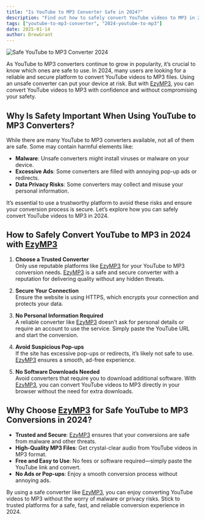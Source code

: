 ```yaml
---
title: "Is YouTube to MP3 Converter Safe in 2024?"
description: "Find out how to safely convert YouTube videos to MP3 in 2024. Learn the best practices and why [EzyMP3](/) is a safe and reliable choice for MP3 conversions."
tags: ["youtube-to-mp3-converter", "2024-youtube-to-mp3"]
date: 2025-01-14
author: DrewGrant
---
```


![Safe YouTube to MP3 Converter 2024](/assets/images/blog/illustration-youtube-to-mp3-converter.webp)

As YouTube to MP3 converters continue to grow in popularity, it’s crucial to know which ones are safe to use. In 2024, many users are looking for a reliable and secure platform to convert YouTube videos to MP3 files. Using an unsafe converter can put your device at risk. But with [EzyMP3](/), you can convert YouTube videos to MP3 with confidence and without compromising your safety.

## Why Is Safety Important When Using YouTube to MP3 Converters?

While there are many YouTube to MP3 converters available, not all of them are safe. Some may contain harmful elements like:
- **Malware**: Unsafe converters might install viruses or malware on your device.
- **Excessive Ads**: Some converters are filled with annoying pop-up ads or redirects.
- **Data Privacy Risks**: Some converters may collect and misuse your personal information.

It’s essential to use a trustworthy platform to avoid these risks and ensure your conversion process is secure. Let’s explore how you can safely convert YouTube videos to MP3 in 2024.

## How to Safely Convert YouTube to MP3 in 2024 with [EzyMP3](/)

1. **Choose a Trusted Converter**  
   Only use reputable platforms like [EzyMP3](/) for your YouTube to MP3 conversion needs. [EzyMP3](/) is a safe and secure converter with a reputation for delivering quality without any hidden threats.

2. **Secure Your Connection**  
   Ensure the website is using HTTPS, which encrypts your connection and protects your data.

3. **No Personal Information Required**  
   A reliable converter like [EzyMP3](/) doesn’t ask for personal details or require an account to use the service. Simply paste the YouTube URL and start the conversion.

4. **Avoid Suspicious Pop-ups**  
   If the site has excessive pop-ups or redirects, it’s likely not safe to use. [EzyMP3](/) ensures a smooth, ad-free experience.

5. **No Software Downloads Needed**  
   Avoid converters that require you to download additional software. With [EzyMP3](/), you can convert YouTube videos to MP3 directly in your browser without the need for extra downloads.

## Why Choose [EzyMP3](/) for Safe YouTube to MP3 Conversions in 2024?

- **Trusted and Secure**: [EzyMP3](/) ensures that your conversions are safe from malware and other threats.
- **High-Quality MP3 Files**: Get crystal-clear audio from YouTube videos in MP3 format.
- **Free and Easy to Use**: No fees or software required—simply paste the YouTube link and convert.
- **No Ads or Pop-ups**: Enjoy a smooth conversion process without annoying ads.

By using a safe converter like [EzyMP3](/), you can enjoy converting YouTube videos to MP3 without the worry of malware or privacy risks. Stick to trusted platforms for a safe, fast, and reliable conversion experience in 2024.

